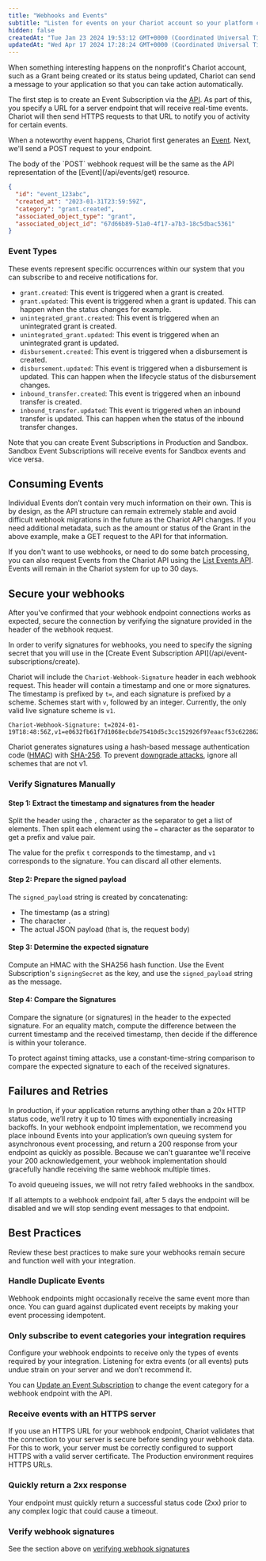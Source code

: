 ```yaml
---
title: "Webhooks and Events"
subtitle: "Listen for events on your Chariot account so your platform can automatically trigger reactions."
hidden: false
createdAt: "Tue Jan 23 2024 19:53:12 GMT+0000 (Coordinated Universal Time)"
updatedAt: "Wed Apr 17 2024 17:28:24 GMT+0000 (Coordinated Universal Time)"
---
```

When something interesting happens on the nonprofit's Chariot account, such as a Grant being created or its status being updated, Chariot can send a message to your application so that you can take action automatically.

The first step is to create an Event Subscription via the [API](/api/event-subscriptions/create). As part of this, you specify a URL for a server endpoint that will receive real-time events. Chariot will then send HTTPS requests to that URL to notify you of activity for certain events.

When a noteworthy event happens, Chariot first generates an [Event](/api/events/get). Next, we'll send a POST request to your endpoint.

<Aside>
  The body of the `POST` webhook request will be the same as the API representation of the [Event](/api/events/get) resource.

  ```json Webhook Event Payload
  {
    "id": "event_123abc",
    "created_at": "2023-01-31T23:59:59Z",
    "category": "grant.created",
    "associated_object_type": "grant",
    "associated_object_id": "67d66b89-51a0-4f17-a7b3-18c5dbac5361"
  }
  ```

  ### Event Types

  These events represent specific occurrences within our system that you can subscribe to and receive notifications for. 

  - `grant.created`: This event is triggered when a grant is created.
  - `grant.updated`: This event is triggered when a grant is updated. This can happen when the status changes for example.
  - `unintegrated_grant.created`: This event is triggered when an unintegrated grant is created.
  - `unintegrated_grant.updated`: This event is triggered when an unintegrated grant is updated.
  - `disbursement.created`: This event is triggered when a disbursement is created.
  - `disbursement.updated`: This event is triggered when a disbursement is updated. This can happen when the lifecycle status of the disbursement changes.
  - `inbound_transfer.created`: This event is triggered when an inbound transfer is created.
  - `inbound_transfer.updated`: This event is triggered when an inbound transfer is updated. This can happen when the status of the inbound transfer changes.
</Aside>

Note that you can create Event Subscriptions in Production and Sandbox. Sandbox Event Subscriptions will receive events for Sandbox events and vice versa.

## Consuming Events

Individual Events don’t contain very much information on their own. This is by design, as the API structure can remain extremely stable and avoid difficult webhook migrations in the future as the Chariot API changes. If you need additional metadata, such as the amount or status of the Grant in the above example, make a GET request to the API for that information.

If you don't want to use webhooks, or need to do some batch processing, you can also request Events from the Chariot API using the [List Events API](/api/events/list). Events will remain in the Chariot system for up to 30 days.

## Secure your webhooks

After you've confirmed that your webhook endpoint connections works as expected, secure the connection by verifying the signature provided in the header of the webhook request.

<Note>
In order to verify signatures for webhooks, you need to specify the signing secret that you will use in the [Create Event Subscription API](/api/event-subscriptions/create).
</Note>

Chariot will include the `Chariot-Webhook-Signature` header in each webhook request. This header will contain a timestamp and one or more signatures. The timestamp is prefixed by `t=`, and each signature is prefixed by a scheme. Schemes start with `v`, followed by an integer. Currently, the only valid live signature scheme is `v1`.

```
Chariot-Webhook-Signature: t=2024-01-19T18:48:56Z,v1=e0632fb61f7d1068ecbde75410d5c3cc152926f97eaacf53c6228624647329da
```

Chariot generates signatures using a hash-based message authentication code ([HMAC](https://en.wikipedia.org/wiki/HMAC)) with [SHA-256](https://en.wikipedia.org/wiki/SHA-2). To prevent [downgrade attacks](https://en.wikipedia.org/wiki/Downgrade_attack), ignore all schemes that are not v1.

### Verify Signatures Manually

#### Step 1: Extract the timestamp and signatures from the header

Split the header using the `,` character as the separator to get a list of elements. Then split each element using the `=` character as the separator to get a prefix and value pair.

The value for the prefix `t` corresponds to the timestamp, and `v1` corresponds to the signature. You can discard all other elements.

#### Step 2: Prepare the signed payload

The `signed_payload` string is created by concatenating:

- The timestamp (as a string)
- The character `.`
- The actual JSON payload (that is, the request body)

#### Step 3: Determine the expected signature

Compute an HMAC with the SHA256 hash function. Use the Event Subscription's `signingSecret` as the key, and use the `signed_payload` string as the message.

#### Step 4: Compare the Signatures

Compare the signature (or signatures) in the header to the expected signature. For an equality match, compute the difference between the current timestamp and the received timestamp, then decide if the difference is within your tolerance.

To protect against timing attacks, use a constant-time-string comparison to compare the expected signature to each of the received signatures.

## Failures and Retries

In production, if your application returns anything other than a 20x HTTP status code, we’ll retry it up to 10 times with exponentially increasing backoffs. In your webhook endpoint implementation, we recommend you place inbound Events into your application’s own queuing system for asynchronous event processing, and return a 200 response from your endpoint as quickly as possible. Because we can't guarantee we'll receive your 200 acknowledgement, your webhook implementation should gracefully handle receiving the same webhook multiple times.

To avoid queueing issues, we will not retry failed webhooks in the sandbox.

<Info> 
If all attempts to a webhook endpoint fail, after 5 days the endpoint will be disabled and we will stop sending event messages to that endpoint.
</Info>

## Best Practices

Review these best practices to make sure your webhooks remain secure and function well with your integration.

### Handle Duplicate Events

Webhook endpoints might occasionally receive the same event more than once. You can guard against duplicated event receipts by making your event processing idempotent.

### Only subscribe to event categories your integration requires

Configure your webhook endpoints to receive only the types of events required by your integration. Listening for extra events (or all events) puts undue strain on your server and we don’t recommend it.

You can [Update an Event Subscription](/api/event-subscriptions/update) to change the event category for a webhook endpoint with the API.

### Receive events with an HTTPS server

If you use an HTTPS URL for your webhook endpoint, Chariot validates that the connection to your server is secure before sending your webhook data. For this to work, your server must be correctly configured to support HTTPS with a valid server certificate. The Production environment requires HTTPS URLs.

### Quickly return a 2xx response

Your endpoint must quickly return a successful status code (2xx) prior to any complex logic that could cause a timeout.

### Verify webhook signatures

See the section above on [verifying webhook signatures](/api/webhooks#secure-your-webhooks)

